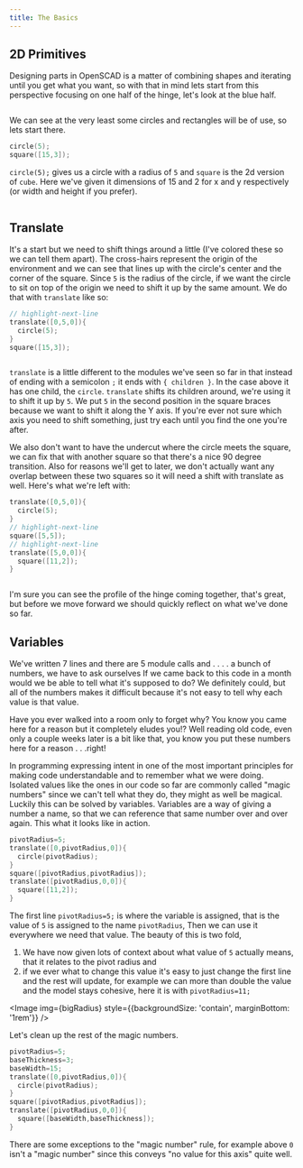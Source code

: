 ```yaml
---
title: The Basics
---
```




## 2D Primitives

Designing parts in OpenSCAD is a matter of combining shapes and iterating until you get what you want, so with that in mind lets start from this perspective focusing on one half of the hinge, let's look at the blue half.

<Image img={profile} className="mb-8 bg-contain rounded-md overflow-hidden" />

We can see at the very least some circles and rectangles will be of use, so lets start there.

```cpp
circle(5);
square([15,3]);
```

`circle(5);` gives us a circle with a radius of `5` and `square` is the 2d version of `cube`. Here we've given it dimensions of 15 and 2 for x and y respectively (or width and height if you prefer).

<Image img={circleCube} className="mb-8 bg-contain rounded-md overflow-hidden" />

## Translate

It's a start but we need to shift things around a little (I've colored these so we can tell them apart). The cross-hairs represent the origin of the environment and we can see that lines up with the circle's center and the corner of the square. Since `5` is the radius of the circle, if we want the circle to sit on top of the origin we need to shift it up by the same amount. We do that with `translate` like so:

```cpp
// highlight-next-line
translate([0,5,0]){
  circle(5);
}
square([15,3]);
```

<Image img={translate} className="mb-8 bg-contain rounded-md overflow-hidden" />

`translate` is a little different to the modules we've seen so far in that instead of ending with a semicolon `;` it ends with `{ children }`. In the case above it has one child, the `circle`. `translate` shifts its children around, we're using it to shift it up by `5`. We put `5` in the second position in the square braces because we want to shift it along the Y axis. If you're ever not sure which axis you need to shift something, just try each until you find the one you're after.

We also don't want to have the undercut where the circle meets the square, we can fix that with another square so that there's a nice 90 degree transition. Also for reasons we'll get to later, we don't actually want any overlap between these two squares so it will need a shift with translate as well. Here's what we're left with:

```cpp
translate([0,5,0]){
  circle(5);
}
// highlight-next-line
square([5,5]);
// highlight-next-line
translate([5,0,0]){
  square([11,2]);
}
```

<Image img={unroundedProfile} className="mb-8 bg-contain rounded-md overflow-hidden" />

I'm sure you can see the profile of the hinge coming together, that's great, but before we move forward we should quickly reflect on what we've done so far.

## Variables

We've written 7 lines and there are 5 module calls and . . . . a bunch of numbers, we have to ask ourselves If we came back to this code in a month would we be able to tell what it's supposed to do?
We definitely could, but all of the numbers makes it difficult because it's not easy to tell why each value is that value.

Have you ever walked into a room only to forget why?
You know you came here for a reason but it completely eludes you!? Well reading old code, even only a couple weeks later is a bit like that, you know you put these numbers here for a reason  . . .right!

In programming expressing intent in one of the most important principles for making code understandable and to remember what we were doing.
Isolated values like the ones in our code so far are commonly called "magic numbers" since we can't tell what they do, they might as well be magical.
Luckily this can be solved by variables. Variables are a way of giving a number a name, so that we can reference that same number over and over again.
This what it looks like in action.

```cpp
pivotRadius=5;
translate([0,pivotRadius,0]){
  circle(pivotRadius);
}
square([pivotRadius,pivotRadius]);
translate([pivotRadius,0,0]){
  square([11,2]);
}
```

The first line `pivotRadius=5;` is where the variable is assigned, that is the value of `5` is assigned to the name `pivotRadius`, Then we can use it everywhere we need that value.
The beauty of this is two fold,

1) We have now given lots of context about what value of `5` actually means, that it relates to the pivot radius and
2) if we ever what to change this value it's easy to just change the first line and the rest will update, for example we can more than double the value and the model stays cohesive, here it is with `pivotRadius=11;`

<Image img={bigRadius} style={{backgroundSize: 'contain', marginBottom: '1rem'}} />

Let's clean up the rest of the magic numbers.

```cpp
pivotRadius=5;
baseThickness=3;
baseWidth=15;
translate([0,pivotRadius,0]){
  circle(pivotRadius);
}
square([pivotRadius,pivotRadius]);
translate([pivotRadius,0,0]){
  square([baseWidth,baseThickness]);
}
```

There are some exceptions to the "magic number" rule, for example above `0` isn't a "magic number" since this conveys "no value for this axis" quite well.
